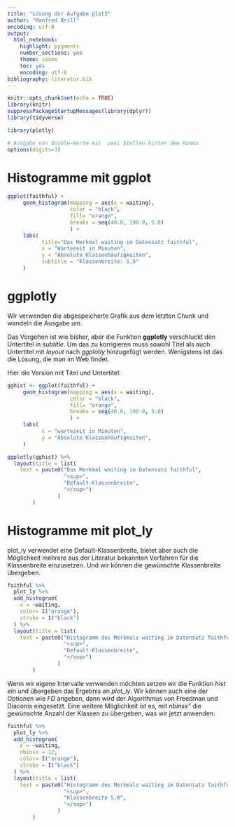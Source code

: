 ```yaml
---
title: "Lösung der Aufgabe plot3"
author: "Manfred Brill"
encoding: utf-8
output:
  html_notebook:
    highlight: pygments
    number_sections: yes
    theme: cosmo
    toc: yes
    encoding: utf-8
bibliography: literatur.bib    
---
```


```r
knitr::opts_chunk$set(echo = TRUE)
library(knitr)
suppressPackageStartupMessages(library(dplyr))
library(tidyverse)

library(plotly)

# Ausgabe von double-Werte mit  zwei Stellen hinter dem Komma
options(digits=3)
```

# Histogramme mit ggplot


```r
ggplot(faithful) +
     geom_histogram(mapping = aes(x = waiting),
                    color = "black",
                    fill= "orange",
                    breaks = seq(40.0, 100.0, 5.0)
                    ) +
     labs(
           title="Das Merkmal waiting im Datensatz faithful",
           x = "Wartezeit in Minuten",
           y = "Absolute Klassenhäufigkeiten",
           subtitle = "Klassenbreite: 5,0"
     )
```

# ggplotly
Wir verwenden die abgespeicherte Grafik aus dem letzten
Chunk und wandeln die Ausgabe um.

Das Vorgehen ist wie bisher, aber die Funktion **ggplotly** verschluckt den Untertitel in *subtitle*. Um das zu korrigieren muss sowohl
Titel als auch Untertitel mit *layout* nach *ggplotly* hinzugefügt werden.
Wenigstens ist das die Lösung, die man im Web findet.



Hier die Version mit Titel und Untertitel:

```r
gghist <- ggplot(faithful) +
     geom_histogram(mapping = aes(x = waiting),
                    color = "black",
                    fill= "orange",
                    breaks = seq(40.0, 100.0, 5.0)
                    ) +
     labs(
           x = "wartezeit in Minuten",
           y = "Absolute Klassenhäufigkeiten",
     )

ggplotly(gghist) %>%
  layout(title = list(
    text = paste0("Das Merkmal waiting im Datensatz faithful",                                  "<br>",
                  "<sup>",
                  "Default-Klassenbreite",
                  "</sup>")
                )
        )
```

# Histogramme mit plot_ly

plot_ly verwendet eine Default-Klassenbreite, bietet aber auch die Möglichkeit mehrere aus der
Literatur bekannten Verfahren für die Klassenbreite einzusetzen. Und wir können die 
gewünschte Klassenbreite übergeben.

```r
faithful %>%
  plot_ly %>%
  add_histogram(
    x = ~waiting,
    color= I("orange"),
    stroke = I("black")
  ) %>%
  layout(title = list(
    text = paste0("Histogramm des Merkmals waiting im Datensatz faithful",                      "<br>",
                  "<sup>",
                  "Default-Klassenbreite",
                  "</sup>")
                )
        )
```

Wenn wir eigene Intervalle
verwenden möchten setzen wir die Funktion *hist* ein und übergeben das Ergebnis an *plot_ly*. Wir können auch eine der Optionen wie *FD* angeben, dann wird der
Algorithmus von Freedman und Diaconis eingesetzt. Eine weitere Möglichkeit ist es,
mit *nbinsx"* die gewünschte Anzahl der Klassen zu übergeben, was wir jetzt anwenden:

```r
faithful %>%
  plot_ly %>%
  add_histogram(
    x = ~waiting,
    nbinsx = 12,
    color= I("orange"),
    stroke = I("black")
  ) %>%
  layout(title = list(
    text = paste0("Histogramm des Merkmals waiting im Datensatz faithful",                      "<br>",
                  "<sup>",
                  "Klassenbreite 5,0",
                  "</sup>")
                )
        )
```

